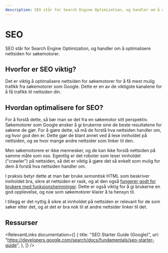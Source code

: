 ```yaml
---
description: SEO står for Search Engine Optimization, og handler om å optimalisere nettsiden for søkemotorer.
---
```



# SEO

<div
  style={{
    width: 300,
    maxWidth: "100%",
    float: "right",
    margin: "0 0rem 1rem 1rem",
  }}
>
  <SEO style={{ width: "100%", height: "100%" }} />
</div>

SEO står for Search Engine Optimization, og handler om å optimalisere nettsiden for søkemotorer.

## Hvorfor er SEO viktig?

Det er viktig å optimalisere nettsiden for søkemotorer for å få mest mulig trafikk fra søkemotorer som Google. Dette er en av de viktigste kanalene for å få trafikk til nettsiden din.

## Hvordan optimalisere for SEO?

For å forstå dette, så bør man se det fra en søkemotor sitt perspektiv.
Søkemotorer som Google ønsker å gi brukerne sine de beste resultatene for søkene de gjør.
For å gjøre dette, så må de forstå hva nettsiden handler om, og hvor god den er.
Dette gjør de blant annet ved å lese innholdet på nettsiden, og se hvor mange andre nettsider som linker til den.

Men søkemotorere er ikke mennesker, og de kan ikke forstå nettsiden på samme måte som oss. Egentlig er det
roboter som leser innholdet ("crawler") på nettsiden, så det er viktig å gjøre det så enkelt som mulig for dem å forstå hva nettsiden handler om.

I praksis betyr dette at man bør bruke _semantisk_ HTML som beskriver innholdet bra, sikre at nettsiden er rask,
og at den også [fungerer godt for brukere med funksjonshemminger](./tilgjengelighet). Dette er også viktig for å gi brukerne en god opplevelse, og noe som søkemotorer klarer å ta hensyn til.

I tillegg er det nyttig å sikre at innholdet på nettsiden er relevant for de som søker etter det, og at det er bra nok til at andre nettsider linker til det.

## Ressurser

<RelevantLinks
  documentation={[
    {
      title: "SEO Starter Guide (Google)",
      url: "https://developers.google.com/search/docs/fundamentals/seo-starter-guide",
    },
  ]}
/>
